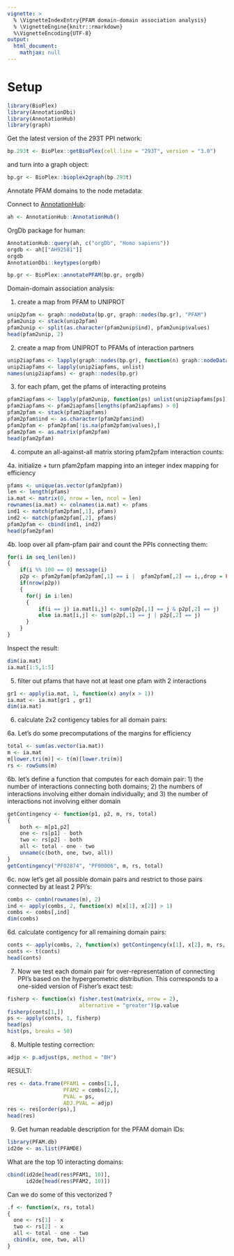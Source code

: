 ```yaml
---
vignette: >
  % \VignetteIndexEntry{PFAM domain-domain association analysis}
  % \VignetteEngine{knitr::rmarkdown}
  %\VignetteEncoding{UTF-8}
output:
  html_document:
    mathjax: null   
---
```


# Setup

```r
library(BioPlex)
library(AnnotationDbi)
library(AnnotationHub)
library(graph)
```

Get the latest version of the 293T PPI network:

```r
bp.293t <- BioPlex::getBioPlex(cell.line = "293T", version = "3.0")
```

and turn into a graph object:

```r
bp.gr <- BioPlex::bioplex2graph(bp.293t)
```

Annotate PFAM domains to the node metadata:

Connect to 
[AnnotationHub](http://bioconductor.org/packages/AnnotationHub):

```r
ah <- AnnotationHub::AnnotationHub()
```

OrgDb package for human:
```r
AnnotationHub::query(ah, c("orgDb", "Homo sapiens"))
orgdb <- ah[["AH92581"]]
orgdb
AnnotationDbi::keytypes(orgdb)
```

```r
bp.gr <- BioPlex::annotatePFAM(bp.gr, orgdb)
```

Domain-domain association analysis:

1. create a map from PFAM to UNIPROT

```r
unip2pfam <- graph::nodeData(bp.gr, graph::nodes(bp.gr), "PFAM")
pfam2unip <- stack(unip2pfam)
pfam2unip <- split(as.character(pfam2unip$ind), pfam2unip$values)
head(pfam2unip, 2)
```

2. create a map from UNIPROT to PFAMs of interaction partners

```r
unip2iapfams <- lapply(graph::nodes(bp.gr), function(n) graph::nodeData(bp.gr, graph::edges(bp.gr)[[n]], "PFAM"))
unip2iapfams <- lapply(unip2iapfams, unlist)
names(unip2iapfams) <- graph::nodes(bp.gr)
```

3. for each pfam, get the pfams of interacting proteins

```r
pfam2iapfams <- lapply(pfam2unip, function(ps) unlist(unip2iapfams[ps]))
pfam2iapfams <- pfam2iapfams[lengths(pfam2iapfams) > 0]
pfam2pfam <- stack(pfam2iapfams)
pfam2pfam$ind <- as.character(pfam2pfam$ind) 
pfam2pfam <- pfam2pfam[!is.na(pfam2pfam$values),]
pfam2pfam <- as.matrix(pfam2pfam)
head(pfam2pfam)
```

4. compute an all-against-all matrix storing pfam2pfam interaction counts:

4a. initialize + turn pfam2pfam mapping into an integer index mapping for efficiency 
```r
pfams <- unique(as.vector(pfam2pfam))
len <- length(pfams)
ia.mat <- matrix(0, nrow = len, ncol = len)
rownames(ia.mat) <- colnames(ia.mat) <- pfams
ind1 <- match(pfam2pfam[,1], pfams)
ind2 <- match(pfam2pfam[,2], pfams)
pfam2pfam <- cbind(ind1, ind2)
head(pfam2pfam)
```

4b. loop over all pfam-pfam pair and count the PPIs connecting them:
```r
for(i in seq_len(len))
{
    if(i %% 100 == 0) message(i)
    p2p <- pfam2pfam[pfam2pfam[,1] == i |  pfam2pfam[,2] == i,,drop = FALSE]
    if(nrow(p2p))
    {  
      for(j in i:len)
      {
          if(i == j) ia.mat[i,j] <- sum(p2p[,1] == j & p2p[,2] == j)
          else ia.mat[i,j] <- sum(p2p[,1] == j | p2p[,2] == j)
      }
    }  
}
```

Inspect the result:

```r
dim(ia.mat)
ia.mat[1:5,1:5]
```

5. filter out pfams that have not at least one pfam with 2 interactions 

```r
gr1 <- apply(ia.mat, 1, function(x) any(x > 1))
ia.mat <- ia.mat[gr1 , gr1] 
dim(ia.mat)
```

6. calculate 2x2 contigency tables for all domain pairs:

6a. Let's do some precomputations of the margins for efficiency
```r
total <- sum(as.vector(ia.mat))
m <- ia.mat
m[lower.tri(m)] <- t(m)[lower.tri(m)]
rs <- rowSums(m)
```

6b. let's define a function that computes for each domain pair:
    1) the number of interactions connecting both domains;
    2) the numbers of interactions involving either domain individually; and
    3) the number of interactions not involving either domain

```r
getContingency <- function(p1, p2, m, rs, total) 
{
    both <- m[p1,p2]
    one <- rs[p1] - both
    two <- rs[p2] - both
    all <- total - one - two
    unname(c(both, one, two, all))
}
getContingency("PF02874", "PF00006", m, rs, total)
```

6c. now let's get all possible domain pairs and restrict to those pairs connected
by at least 2 PPI's:

```r
combs <- combn(rownames(m), 2)
ind <- apply(combs, 2, function(x) m[x[1], x[2]] > 1)
combs <- combs[,ind]
dim(combs)
```

6d. calculate contigency for all remaining domain pairs:

```r
conts <- apply(combs, 2, function(x) getContingency(x[1], x[2], m, rs, total)) 
conts <- t(conts)
head(conts)
```

7. Now we test each domain pair for over-representation of connecting PPI's
based on the hypergeometric distribution.
This corresponds to a one-sided version of Fisher’s exact test:

```r
fisherp <- function(x) fisher.test(matrix(x, nrow = 2), 
                       alternative = "greater")$p.value 
fisherp(conts[1,])
ps <- apply(conts, 1, fisherp)
head(ps)
hist(ps, breaks = 50)
```

8. Multiple testing correction:
```r
adjp <- p.adjust(ps, method = "BH")
```

RESULT:
```r
res <- data.frame(PFAM1 = combs[1,], 
                  PFAM2 = combs[2,],
                  PVAL = ps,
                  ADJ.PVAL = adjp)
res <- res[order(ps),]
head(res)
```

9. Get human readable description for the PFAM domain IDs:

```r
library(PFAM.db)
id2de <- as.list(PFAMDE)
```

What are the top 10 interacting domains:

```r
cbind(id2de[head(res$PFAM1, 10)],
      id2de[head(res$PFAM2, 10)])
```

Can we do some of this vectorized ?

```r
.f <- function(x, rs, total)
{
  one <- rs[1] - x
  two <- rs[2] - x
  all <- total - one - two
  cbind(x, one, two, all)
}      
```


